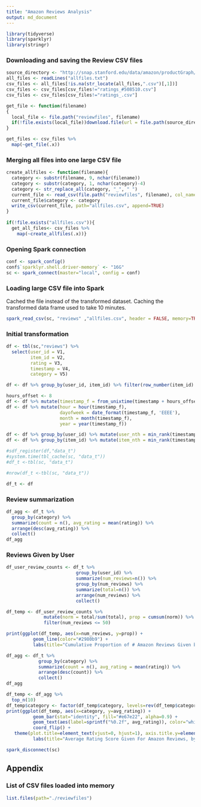 ```yaml
---
title: "Amazon Reviews Analysis"
output: md_document
---
```


```r

library(tidyverse)
library(sparklyr)
library(stringr)

```

### Downloading and saving the Review CSV files

```r
source_directory <- "http://snap.stanford.edu/data/amazon/productGraph/categoryFiles"
all_files <- readLines("allfiles.txt")
csv_files <- all_files[!is.na(str_locate(all_files,".csv")[,1])]
csv_files <- csv_files[csv_files!="ratings_#508510.csv"] 
csv_files <- csv_files[csv_files!="ratings_.csv"] 

get_file <- function(filename)
{
  local_file <- file.path("reviewfiles", filename)
  if(!file.exists(local_file))download.file(url = file.path(source_directory, filename), destfile = local_file)
}

get_files <- csv_files %>%
  map(~get_file(.x))

```

### Merging all files into one large CSV file

```r

create_allfiles <- function(filename){
  category <- substr(filename, 9, nchar(filename))
  category <- substr(category, 1, nchar(category)-4)
  category <- str_replace_all(category, "_", " ")
  current_file <- read_csv(file.path("reviewfiles", filename), col_names=FALSE)
  current_file$category <- category
  write_csv(current_file, path="allfiles.csv", append=TRUE)
}
  
if(!file.exists("allfiles.csv")){
  get_all_files<- csv_files %>%
    map(~create_allfiles(.x))}

```

### Opening Spark connection

```r
conf <- spark_config()
conf$`sparklyr.shell.driver-memory` <- "16G"
sc <- spark_connect(master="local", config = conf)
```

### Loading large CSV file into Spark

Cached the file instead of the transformed dataset. Caching the transformed data frame used to take 10 minutes.

```r
spark_read_csv(sc, "reviews" ,"allfiles.csv", header = FALSE, memory=TRUE, repartition = 14) 
```

### Initial transformation

```r

df <- tbl(sc,"reviews") %>%
  select(user_id = V1,
         item_id = V2,
         rating = V3,
         timestamp = V4,
         category = V5)

df <- df %>% group_by(user_id, item_id) %>% filter(row_number(item_id) == 1) %>% ungroup()

hours_offset <- 8
df <- df %>% mutate(timestamp_f = from_unixtime(timestamp + hours_offset*60*60))
df <- df %>% mutate(hour = hour(timestamp_f),
                    dayofweek = date_format(timestamp_f, 'EEEE'),
                    month = month(timestamp_f),
                    year = year(timestamp_f))

df <- df %>% group_by(user_id) %>% mutate(user_nth = min_rank(timestamp)) %>% ungroup()
df <- df %>% group_by(item_id) %>% mutate(item_nth = min_rank(timestamp)) %>% ungroup()

#sdf_register(df,"data_t")
#system.time(tbl_cache(sc, "data_t"))
#df_t <-tbl(sc, "data_t")

#nrow(df_t <-tbl(sc, "data_t"))

df_t <- df
```

### Review summarization

```r
df_agg <- df_t %>%
  group_by(category) %>%
  summarize(count = n(), avg_rating = mean(rating)) %>%
  arrange(desc(avg_rating)) %>%
  collect()
df_agg
```

### Reviews Given by User

```r
df_user_review_counts <- df_t %>%
                          group_by(user_id) %>%
                          summarize(num_reviews=n()) %>%
                          group_by(num_reviews) %>%
                          summarize(total=n()) %>%
                          arrange(num_reviews) %>%
                          collect()

df_temp <- df_user_review_counts %>%
              mutate(norm = total/sum(total), prop = cumsum(norm)) %>%
              filter(num_reviews <= 50)
```

```r
print(ggplot(df_temp, aes(x=num_reviews, y=prop)) +
          geom_line(color="#2980b9") +
          labs(title="Cumulative Proportion of # Amazon Reviews Given by User", x="# Reviews Given By User", y="Cumulative Proportion of All Amazon Reviewers"))

```

```r

df_agg <- df_t %>%
            group_by(category) %>%
            summarize(count = n(), avg_rating = mean(rating)) %>%
            arrange(desc(count)) %>%
            collect()
df_agg
```

```r
df_temp <- df_agg %>%
  top_n(10)
df_temp$category <- factor(df_temp$category, levels=rev(df_temp$category))
print(ggplot(df_temp, aes(x=category, y=avg_rating)) +
          geom_bar(stat="identity", fill="#e67e22", alpha=0.9) +
          geom_text(aes(label=sprintf("%0.2f", avg_rating)), color="white", hjust=1.25) +
          coord_flip() +
   theme(plot.title=element_text(vjust=0, hjust=1), axis.title.y=element_blank()) +
          labs(title="Average Rating Score Given For Amazon Reviews, by Product Category", y="Avg. Rating For Reviews Given in Category"))

```

```r
spark_disconnect(sc)
```

## Appendix 

### List of CSV files loaded into memory

```r
list.files(path="./reviewfiles")
```

